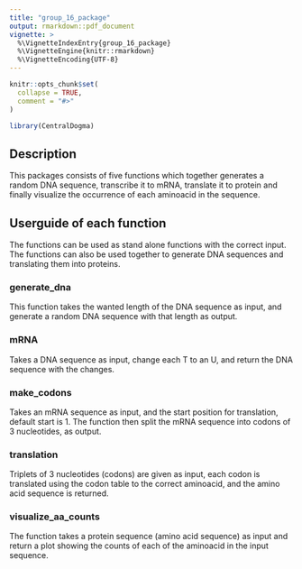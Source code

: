 ```yaml
---
title: "group_16_package"
output: rmarkdown::pdf_document
vignette: >
  %\VignetteIndexEntry{group_16_package}
  %\VignetteEngine{knitr::rmarkdown}
  %\VignetteEncoding{UTF-8}
---
```


```r
knitr::opts_chunk$set(
  collapse = TRUE,
  comment = "#>"
)
```

```r
library(CentralDogma)
```
## Description
This packages consists of five functions which together generates a random DNA sequence, transcribe it to mRNA, translate it to protein and finally visualize the occurrence of each aminoacid in the sequence. 

## Userguide of each function
The functions can be used as stand alone functions with the correct input. The functions can also be used together to generate DNA sequences and translating them into proteins.

### generate_dna
This function takes the wanted length of the DNA sequence as input, and generate a random DNA sequence with that length as output. 

### mRNA
Takes a DNA sequence as input, change each T to an U, and return the DNA sequence with the changes. 

### make_codons
Takes an mRNA sequence as input, and the start position for translation, default start is 1. The function then split the mRNA sequence into codons of 3 nucleotides, as output. 

### translation
Triplets of 3 nucleotides (codons) are given as input, each codon is translated using the codon table to the correct aminoacid, and the amino acid sequence is returned. 

### visualize_aa_counts
The function takes a protein sequence (amino acid sequence) as input and return a plot showing the counts of each of the aminoacid in the input sequence.







